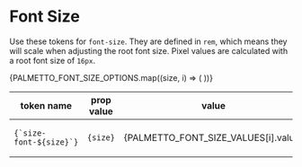 
<Meta
  title="Design Tokens/Font Size"
/>

# Font Size

Use these tokens for `font-size`. They are defined in `rem`, which means they will scale when adjusting the root font size. Pixel values are calculated with a root font size of `16px`.

<table>
<thead>
    <tr>
      <th>token name</th>
      <th>prop value</th>
      <th>value</th>
      <th>px</th>
      <th>notes</th>
    </tr>
  </thead>
  <tbody>
    {PALMETTO_FONT_SIZE_OPTIONS.map((size, i) => (
      <tr key={i}>
        <td><code>{`size-font-${size}`}</code></td>
        <td><code>{size}</code></td>
        <td>{PALMETTO_FONT_SIZE_VALUES[i].value}</td>
        <td>{size === 'base' ? '16' : PALMETTO_FONT_SIZE_VALUES[i].original.value * 16}</td>
        <td>{PALMETTO_FONT_SIZE_VALUES[i].original.comment}</td>
      </tr>
    ))}
  </tbody>
</table>

